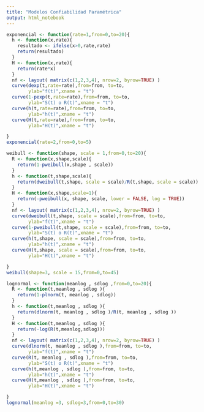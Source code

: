 ```yaml
---
title: "Modelos Confiabilidad Paramétrica"
output: html_notebook
---
```



```r
exponencial <- function(rate=1,from=0,to=20){
  h <- function(x,rate){
    resultado <- ifelse(x>0,rate,rate)
    return(resultado)
  }
  H <- function(x,rate){
    return(rate*x)
  }
  nf <- layout( matrix(c(1,2,3,4), nrow=2, byrow=TRUE) )
  curve(dexp(t,rate=rate),from=from, to=to,
        ylab="f(t)",xname = "t")
  curve(1-pexp(t,rate=rate),from=from, to=to,
        ylab="S(t) o R(t)",xname = "t")
  curve(h(t,rate=rate),from=from, to=to,
        ylab="h(t)",xname = "t")
  curve(H(t,rate=rate),from=from, to=to,
        ylab="H(t)",xname = "t")

}
exponencial(rate=2,from=0,to=5)
```




```r
weibull <- function(shape, scale = 1,from=0,to=20){
  R <- function(x,shape,scale){
    return(1-pweibull(x,shape , scale))
  }
  h <- function(t,shape,scale){
    return(dweibull(t,shape, scale = scale)/R(t,shape, scale = scale))
  }
  H <- function(x,shape,scale=1){
    return(-pweibull(x, shape, scale, lower = FALSE, log = TRUE))
  }
  nf <- layout( matrix(c(1,2,3,4), nrow=2, byrow=TRUE) )
  curve(dweibull(t,shape, scale = scale),from=from, to=to,
        ylab="f(t)",xname = "t")
  curve(1-pweibull(t,shape, scale = scale),from=from, to=to,
        ylab="S(t) o R(t)",xname = "t")
  curve(h(t,shape, scale = scale),from=from, to=to,
        ylab="h(t)",xname = "t")
  curve(H(t,shape, scale = scale),from=from, to=to,
        ylab="H(t)",xname = "t")

}
weibull(shape=3, scale = 15,from=0,to=45)
```



```r
lognormal <- function(meanlog , sdlog ,from=0,to=20){
  R <- function(t,meanlog , sdlog ){
    return(1-plnorm(t, meanlog , sdlog))
  }
  h <- function(t,meanlog , sdlog ){
    return(dlnorm(t, meanlog , sdlog )/R(t, meanlog , sdlog ))
  }
  H <- function(t,meanlog , sdlog ){
    return(-log(R(t,meanlog,sdlog)))
  }
  nf <- layout( matrix(c(1,2,3,4), nrow=2, byrow=TRUE) )
  curve(dlnorm(t, meanlog , sdlog ),from=from, to=to,
        ylab="f(t)",xname = "t")
  curve(R(t, meanlog , sdlog ),from=from, to=to,
        ylab="S(t) o R(t)",xname = "t")
  curve(h(t,meanlog , sdlog ),from=from, to=to,
        ylab="h(t)",xname = "t")
  curve(H(t,meanlog , sdlog ),from=from, to=to,
        ylab="H(t)",xname = "t")

}
lognormal(meanlog =3, sdlog=3,from=0,to=30)
```